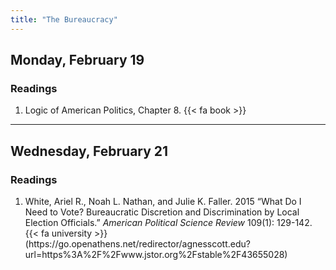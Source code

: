 ```yaml
---
title: "The Bureaucracy"
---
```


## Monday, February 19

### Readings 

1. Logic of American Politics, Chapter 8. {{< fa book >}}


---


## Wednesday, February 21

### Readings

1. White, Ariel R., Noah L. Nathan, and Julie K. Faller. 2015 "What Do I Need to Vote? Bureaucratic Discretion and Discrimination by Local Election Officials." *American Political Science Review* 109(1): 129-142. {{< fa university >}}(https://go.openathens.net/redirector/agnesscott.edu?url=https%3A%2F%2Fwww.jstor.org%2Fstable%2F43655028)


